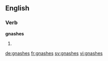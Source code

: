 ==English==

===Verb===
'''gnashes'''
# {{third-person singular of|gnash}}

[[de:gnashes]]
[[fr:gnashes]]
[[sv:gnashes]]
[[vi:gnashes]]